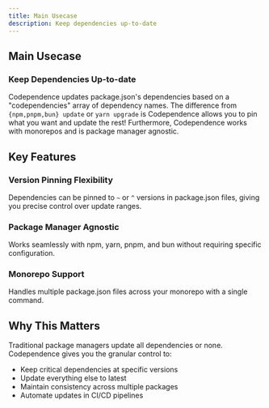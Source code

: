 ```yaml
---
title: Main Usecase
description: Keep dependencies up-to-date
---
```


<section>

## Main Usecase

### Keep Dependencies Up-to-date

Codependence updates package.json's dependencies based on a "codependencies" array of dependency names. The difference from `{npm,pnpm,bun} update` or `yarn upgrade` is Codependence allows you to pin what you want and update the rest! Furthermore, Codependence works with monorepos and is package manager agnostic.

## Key Features

### Version Pinning Flexibility
Dependencies can be pinned to `~` or `^` versions in package.json files, giving you precise control over update ranges.

### Package Manager Agnostic
Works seamlessly with npm, yarn, pnpm, and bun without requiring specific configuration.

### Monorepo Support
Handles multiple package.json files across your monorepo with a single command.

## Why This Matters

Traditional package managers update all dependencies or none. Codependence gives you the granular control to:
- Keep critical dependencies at specific versions
- Update everything else to latest
- Maintain consistency across multiple packages
- Automate updates in CI/CD pipelines

</section>
